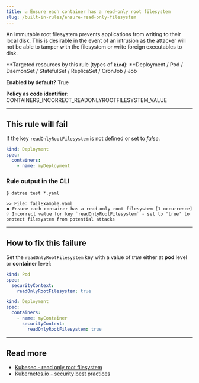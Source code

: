 ```yaml
---
title: ☑️ Ensure each container has a read-only root filesystem
slug: /built-in-rules/ensure-read-only-filesystem
---
```


An immutable root filesystem prevents applications from writing to their local disk. This is desirable in the event of an intrusion as the attacker will not be able to tamper with the filesystem or write foreign executables to disk.

**Targeted resources by this rule (types of **`kind`**): **Deployment / Pod / DaemonSet / StatefulSet / ReplicaSet / CronJob / Job

**Enabled by default?** True

**Policy as code identifier:** CONTAINERS_INCORRECT_READONLYROOTFILESYSTEM_VALUE

---

## This rule will fail

If the key `readOnlyRootFilesystem` is not defined or set to _false_.

```yaml
kind: Deployment
spec:
  containers:
    - name: myDeployment
```

### Rule output in the CLI

```terminal
$ datree test *.yaml

>> File: failExample.yaml
❌ Ensure each container has a read-only root filesystem [1 occurrence]
💡 Incorrect value for key `readOnlyRootFilesystem` - set to 'true' to protect filesystem from potential attacks
```

---

## How to fix this failure

Set the `readOnlyRootFilesystem` key with a value of _true_ either at **pod** level or **container** level:

```yaml
kind: Pod
spec:
  securityContext:
    readOnlyRootFilesystem: true
```

```yaml
kind: Deployment
spec:
  containers:
    - name: myContainer
      securityContext:
        readOnlyRootFilesystem: true
```

---

## Read more

- [Kubesec - read only root filesystem](https://kubesec.io/basics/containers-securitycontext-readonlyrootfilesystem-true/)
- [Kubernetes.io - security best practices](https://kubernetes.io/blog/2016/08/security-best-practices-kubernetes-deployment/)

